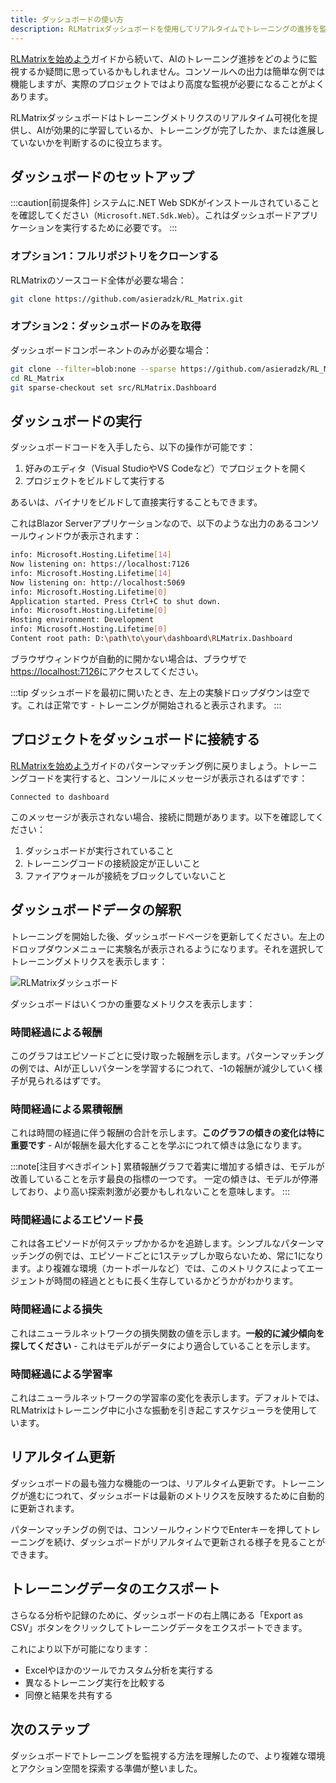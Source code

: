 ```yaml
---
title: ダッシュボードの使い方
description: RLMatrixダッシュボードを使用してリアルタイムでトレーニングの進捗を監視する方法を学びます。
---
```




[RLMatrixを始めよう](/beginner/gettingstarted/)ガイドから続いて、AIのトレーニング進捗をどのように監視するか疑問に思っているかもしれません。コンソールへの出力は簡単な例では機能しますが、実際のプロジェクトではより高度な監視が必要になることがよくあります。

RLMatrixダッシュボードはトレーニングメトリクスのリアルタイム可視化を提供し、AIが効果的に学習しているか、トレーニングが完了したか、または進展していないかを判断するのに役立ちます。

## ダッシュボードのセットアップ

:::caution[前提条件]
システムに.NET Web SDKがインストールされていることを確認してください（`Microsoft.NET.Sdk.Web`）。これはダッシュボードアプリケーションを実行するために必要です。
:::

### オプション1：フルリポジトリをクローンする

RLMatrixのソースコード全体が必要な場合：

```bash title="RLMatrixリポジトリ全体をクローン"
git clone https://github.com/asieradzk/RL_Matrix.git
```

### オプション2：ダッシュボードのみを取得

ダッシュボードコンポーネントのみが必要な場合：

```bash title="Git sparse-checkoutを使用してダッシュボードのみをクローン"
git clone --filter=blob:none --sparse https://github.com/asieradzk/RL_Matrix.git
cd RL_Matrix
git sparse-checkout set src/RLMatrix.Dashboard
```

## ダッシュボードの実行

ダッシュボードコードを入手したら、以下の操作が可能です：

1. 好みのエディタ（Visual StudioやVS Codeなど）でプロジェクトを開く
2. プロジェクトをビルドして実行する

あるいは、バイナリをビルドして直接実行することもできます。

これはBlazor Serverアプリケーションなので、以下のような出力のあるコンソールウィンドウが表示されます：

```bash title="ダッシュボードコンソール出力"
info: Microsoft.Hosting.Lifetime[14]
Now listening on: https://localhost:7126
info: Microsoft.Hosting.Lifetime[14]
Now listening on: http://localhost:5069
info: Microsoft.Hosting.Lifetime[0]
Application started. Press Ctrl+C to shut down.
info: Microsoft.Hosting.Lifetime[0]
Hosting environment: Development
info: Microsoft.Hosting.Lifetime[0]
Content root path: D:\path\to\your\dashboard\RLMatrix.Dashboard
```

ブラウザウィンドウが自動的に開かない場合は、ブラウザで[https://localhost:7126](https://localhost:7126)にアクセスしてください。

:::tip
ダッシュボードを最初に開いたとき、左上の実験ドロップダウンは空です。これは正常です - トレーニングが開始されると表示されます。
:::

## プロジェクトをダッシュボードに接続する

[RLMatrixを始めよう](/beginner/gettingstarted/)ガイドのパターンマッチング例に戻りましょう。トレーニングコードを実行すると、コンソールにメッセージが表示されるはずです：

```
Connected to dashboard
```

このメッセージが表示されない場合、接続に問題があります。以下を確認してください：
1. ダッシュボードが実行されていること
2. トレーニングコードの接続設定が正しいこと
3. ファイアウォールが接続をブロックしていないこと

## ダッシュボードデータの解釈

トレーニングを開始した後、ダッシュボードページを更新してください。左上のドロップダウンメニューに実験名が表示されるようになります。それを選択してトレーニングメトリクスを表示します：

![RLMatrixダッシュボード](/images/dashboard/dashboard.png)

ダッシュボードはいくつかの重要なメトリクスを表示します：

### 時間経過による報酬
このグラフはエピソードごとに受け取った報酬を示します。パターンマッチングの例では、AIが正しいパターンを学習するにつれて、-1の報酬が減少していく様子が見られるはずです。

### 時間経過による累積報酬
これは時間の経過に伴う報酬の合計を示します。**このグラフの傾きの変化は特に重要です** - AIが報酬を最大化することを学ぶにつれて傾きは急になります。

:::note[注目すべきポイント]
累積報酬グラフで着実に増加する傾きは、モデルが改善していることを示す最良の指標の一つです。
一定の傾きは、モデルが停滞しており、より高い探索刺激が必要かもしれないことを意味します。
:::

### 時間経過によるエピソード長
これは各エピソードが何ステップかかるかを追跡します。シンプルなパターンマッチングの例では、エピソードごとに1ステップしか取らないため、常に1になります。より複雑な環境（カートポールなど）では、このメトリクスによってエージェントが時間の経過とともに長く生存しているかどうかがわかります。

### 時間経過による損失
これはニューラルネットワークの損失関数の値を示します。**一般的に減少傾向を探してください** - これはモデルがデータにより適合していることを示します。

### 時間経過による学習率
これはニューラルネットワークの学習率の変化を表示します。デフォルトでは、RLMatrixはトレーニング中に小さな振動を引き起こすスケジューラを使用しています。

## リアルタイム更新

ダッシュボードの最も強力な機能の一つは、リアルタイム更新です。トレーニングが進むにつれて、ダッシュボードは最新のメトリクスを反映するために自動的に更新されます。

パターンマッチングの例では、コンソールウィンドウでEnterキーを押してトレーニングを続け、ダッシュボードがリアルタイムで更新される様子を見ることができます。

## トレーニングデータのエクスポート

さらなる分析や記録のために、ダッシュボードの右上隅にある「Export as CSV」ボタンをクリックしてトレーニングデータをエクスポートできます。

これにより以下が可能になります：
- Excelやほかのツールでカスタム分析を実行する
- 異なるトレーニング実行を比較する
- 同僚と結果を共有する

## 次のステップ

ダッシュボードでトレーニングを監視する方法を理解したので、より複雑な環境とアクション空間を探索する準備が整いました。

<LinkCard
    title="連続的なアクションの扱い方"
    description="より現実的な制御問題のために連続的なアクション空間でエージェントをトレーニングする方法を学びます。"
    href="/beginner/continuousactions/"
/>
